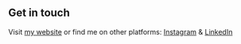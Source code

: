 ## Get in touch

Visit [my website](https://aftabhussain.netlify.app/) or find me on other platforms: [Instagram](https://www.instagram.com/aftabmcblunt707/) & [LinkedIn](https://www.linkedin.com/in/aftab-hussain-webdev/)
